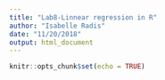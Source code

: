 ```yaml
---
title: "Lab8-Linnear regression in R"
author: "Isabelle Radis"
date: "11/20/2018"
output: html_document
---
```


```r
knitr::opts_chunk$set(echo = TRUE)
```
